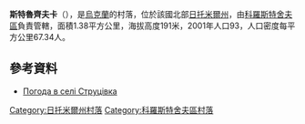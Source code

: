 {{coord|50|11|18|N|29|13|40|E|scale:30000|display=title}}

'''斯特魯齊夫卡'''（{{lang-uk|Струцівка}}），是[[烏克蘭|烏克蘭]]的村落，位於該國北部[[日托米爾州|日托米爾州]]，由[[科羅斯特舍夫區|科羅斯特舍夫區]]負責管轄，面積1.38平方公里，海拔高度191米，2001年人口93，人口密度每平方公里67.34人。

==參考資料==
* [http://weather.in.ua/ua/zhitomirskaja/25419 Погода в селі Струцівка] {{Wayback|url=http://weather.in.ua/ua/zhitomirskaja/25419 |date=20160305221455 }}

{{DEFAULTSORT:Струцівка}}
[[Category:日托米爾州村落|Category:日托米爾州村落]]
[[Category:科羅斯特舍夫區村落|Category:科羅斯特舍夫區村落]]


{{Zhytomyr-geo-stub}}